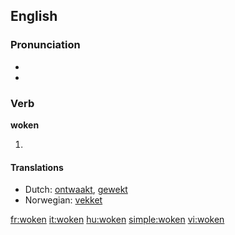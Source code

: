 ==English==

===Pronunciation===
* {{IPA|/'wɔʊkən/}}
* {{rhymes|əʊkən}}

===Verb===
'''woken'''

# {{past participle of| [[wake]]}}

====Translations====
* Dutch: [[ontwaakt]], [[gewekt]]
* Norwegian: [[vekket]]

[[fr:woken]]
[[it:woken]]
[[hu:woken]]
[[simple:woken]]
[[vi:woken]]